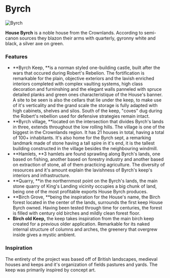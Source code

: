 

# Byrch

<Image
  src="https://cdn.sanity.io/images/1as7cn02/production/68841d4558a7d78417397603c52f3216495f82d0-1856x1057.png?w=976&h=350&fit=crop&crop=center&auto=format"
  alt="Byrch"
  width={976}
  height={350}
/>

<ProjectDetails
  floatRight
  region="Crownlands"
  house="House Byrch"
  type="Keep"
  status="Completed"
  warp="/warp byrch"
  projectLead="SseriousBusiness"
  dateStarted="May 15, 2017"
  dateCompleted="May 15, 2017"
/>

**House Byrch** is a noble house from the Crownlands. According to semi-canon sources they blazon their arms with quarterly, gyronny white and black, a silver axe on green.

### Features

- **Byrch Keep, **is a norman styled one-building castle, built after the wars that occured during Robert's Rebelion. The fortification is remarkable for the plain, objective exteriors and the lavish enriched interiors completed with complex vaulting systems, high class decoration and furninshing and the elegant walls panneled with spruce detailed planks and green ones characteristique of the House's banner. A site to be seen is also the cellars that lie under the keep, to make use of it's verticality and the grand scale the storage is fully adapted with high cabinets, shelves and silos. South of the keep, "coves" dug during the Robert's rebellion used for defensive strategies remain intact.
- **Byrch village, **located on the intersection that divides Byrch's lands in three, extends throughout the low rolling hills. The village is one of the biggest in the Crownlands region. It has 21 houses in total, having a total of 100+ inhabitants. It's also home for the Byrch sept, a remarking landmark made of stone having a tall spire in it's end, it is the tallest building constructed in the village besides the neighbouring windmill.
- **Hamlets, **3 hamlets are found sprawling along Byrch's lands, one based on fishing, another based on forestry industry and another based on extraction of stone, all of them practicing agriculture. The diversity of resources and it's amount explain the lavishness of Byrch's keep's interiors and infrastructure.
- **Quarry, **in the northernmost point on the Byrch's lands, the main stone quarry of King's Landing vicinity occupies a big chunk of land, being one of the most profitable exports House Byrch produces.
- **Birch Grove, **being the inspiration for the House's name, the Birch forest located in the center of the lands, surrounds the first keep House Byrch owned. Having been tested through time for centuries, the forest is filled with century old birches and mildly clean forest floor.
- **Birch old Keep,** the keep takes inspiration from the main birch keep created for a previous older application. Remarkable for its naked internal structure of columns and arches, the greenery that overgrew inside gives a mystic ambient.

### Inspiration

The entirety of the project was based off of British landscapes, medieval houses and keeps and it's organization of fields pastures and yards. The keep was primarily inspired by concept art.
